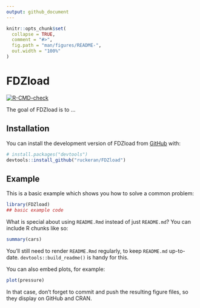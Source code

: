```yaml
---
output: github_document
---
```


<!-- README.md is generated from README.Rmd. Please edit that file -->

```r
knitr::opts_chunk$set(
  collapse = TRUE,
  comment = "#>",
  fig.path = "man/figures/README-",
  out.width = "100%"
)
```

# FDZload

<!-- badges: start -->
[![R-CMD-check](https://github.com/ruckeran/FDZload/actions/workflows/R-CMD-check.yaml/badge.svg)](https://github.com/ruckeran/FDZload/actions/workflows/R-CMD-check.yaml)
<!-- badges: end -->

The goal of FDZload is to ...

## Installation

You can install the development version of FDZload from [GitHub](https://github.com/) with:

``` r
# install.packages("devtools")
devtools::install_github("ruckeran/FDZload")
```

## Example

This is a basic example which shows you how to solve a common problem:

```r
library(FDZload)
## basic example code
```

What is special about using `README.Rmd` instead of just `README.md`? You can include R chunks like so:

```r
summary(cars)
```

You'll still need to render `README.Rmd` regularly, to keep `README.md` up-to-date. `devtools::build_readme()` is handy for this.

You can also embed plots, for example:

```r
plot(pressure)
```

In that case, don't forget to commit and push the resulting figure files, so they display on GitHub and CRAN.
